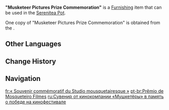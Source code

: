 {{Furnishing Infobox
|id             = 364508;364509
|image          = <gallery>
Item Musketeer Pictures Prize Commemoration Aether.png|Aether Version
Item Musketeer Pictures Prize Commemoration Lumine.png|Lumine Version
</gallery>
|category       = Wall Decor
|subcategory    = Picture Frame
|quality        = 4
|adeptal_energy = 90
|load           = 169
|reduced_load   = 127
|description    = An exquisite and lovely photo frame that contains a picture of the members of Musketeer Pictures. You obtained this memento after winning the Furina Award at the inaugural Fontinalia Film Festival thanks to the film "The Two Musketeers."<br>Art has a romance all its own that can reflect the aspirations within peoples' hearts. As such, though the path was rather turbulent, you and your friends persevered &mdash; and now, you have a record of this happiest of endings to show for it.
|source1        = [[The Two Musketeers' Triumph (Quest)|The Two Musketeers' Triumph]]
|event          = Roses and Muskets
|limited        = 1
}}
'''"Musketeer Pictures Prize Commemoration"''' is a [[Furnishing]] item that can be used in the [[Serenitea Pot]].

One copy of "Musketeer Pictures Prize Commemoration" is obtained from the {{Quest|The Two Musketeers' Triumph (Quest)}}.

==Other Languages==
{{Other Languages
|en      = "Musketeer Pictures Prize Commemoration"
|zhs     = 「铳枪影业获奖留念」
|zhs_rm  = "Chòngqiāng Yǐngyè Huòjiǎng Liúniàn"
|zht     = 「銃槍影業獲獎留念」
|zht_rm  = "Chòngqiāng Yǐngyè Huòjiǎng Liúniàn"
|zh_tl   = 
|ja      = 「ガンズフィルムカンパニー受賞記念」
|ja_rm   = "Ganzu Firumu Kanpanii Jushou Kinen"
|ja_tl   = "Guns Film Company Prize Commemoration"
|ko      = 「화승총 픽처스 수상 기념」
|ko_rm   = 
|ko_tl   = 
|es      = Recuerdo del premio a Mosquete Estudios
|es_tl   = Souvenir of the Musket Studios Award
|fr      = « Souvenir commémoratif du Studio mousquetairesque »
|fr_tl   = "Musketeeresque Studio Commemorative Souvenir"
|ru      = Сувенир от кинокомпании «Мушкетёры» в память о победе на кинофестивале
|ru_tl   = 
|th      = "รูปถ่ายที่ระลึกการรับรางวัลของทหารเสือพิคเจอร์ส"
|th_rm   = 
|th_tl   = 
|vi      = "Kỷ Niệm Hãng Phim Ngự Lâm Đoạt Giải"
|vi_tl   = 
|de      = Andenken an Preisverleihung für Musketier-Filmstudio
|de_tl   = Commemoration of the Award Ceremony for the Musketeer Film Studio
|id      = "Kenang-Kenangan Penghargaan Studio Masketir"
|id_tl   = "Musketeer Studio Award Memento"
|pt      = Prêmio de Mosqueteiro Filmes
|pt_tl   = 
|tr      = "Silahşor Film Ödül Hatırası"
|tr_tl   = 
|it      = Commemorazione del Premio Moschettieri Film
|it_tl   = Commemoration of the Prize Musketeers Film
}}

==Change History==
{{Change History|4.3}}

==Navigation==
{{Furnishing Navbox|interior}}

[[fr:« Souvenir commémoratif du Studio mousquetairesque »]]
[[pt-br:Prêmio de Mosqueteiro Filmes]]
[[ru:Сувенир от кинокомпании «Мушкетёры» в память о победе на кинофестивале]]